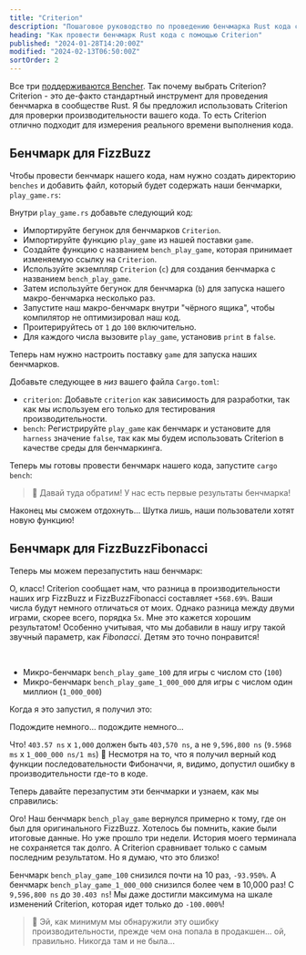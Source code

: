 ```yaml
---
title: "Criterion"
description: "Пошаговое руководство по проведению бенчмарка Rust кода с помощью Criterion"
heading: "Как провести бенчмарк Rust кода с помощью Criterion"
published: "2024-01-28T14:20:00Z"
modified: "2024-02-13T06:50:00Z"
sortOrder: 2
---
```



<Benchmarking />

<FizzBuzzRust />

<StepByStepRust />

<MicroVsMacro />

<BenchmarkingRust />

Все три [поддерживаются Bencher](/ru/docs/explanation/adapters/). Так почему выбрать Criterion?
Criterion - это де-факто стандартный инструмент для проведения бенчмарка в сообществе Rust.
Я бы предложил использовать Criterion для проверки производительности вашего кода.
То есть Criterion отлично подходит для измерения реального времени выполнения кода.

<FizzBuzzRefactor />

## Бенчмарк для FizzBuzz

Чтобы провести бенчмарк нашего кода, нам нужно создать директорию `benches` и добавить файл, который будет содержать наши бенчмарки, `play_game.rs`:

<GameBenchesTree />

Внутри `play_game.rs` добавьте следующий код:

<FizzBuzzRefactorBenchesCode />

- Импортируйте бегунок для бенчмарков `Criterion`.
- Импортируйте функцию `play_game` из нашей поставки `game`.
- Создайте функцию с названием `bench_play_game`, которая принимает изменяемую ссылку на `Criterion`.
- Используйте экземпляр `Criterion` (`c`) для создания бенчмарка с названием `bench_play_game`.
- Затем используйте бегунок для бенчмарка (`b`) для запуска нашего макро-бенчмарка несколько раз.
- Запустите наш макро-бенчмарк внутри "чёрного ящика", чтобы компилятор не оптимизировал наш код.
- Проитерируйтесь от `1` до `100` включительно.
- Для каждого числа вызовите `play_game`, установив `print` в `false`.

Теперь нам нужно настроить поставку `game` для запуска наших бенчмарков.

Добавьте следующее в _низ_ вашего файла `Cargo.toml`:

<GameCargoToml />

- `criterion`: Добавьте `criterion` как зависимость для разработки, так как мы используем его только для тестирования производительности.
- `bench`: Регистрируйте `play_game` как бенчмарк и установите для `harness` значение `false`, так как мы будем использовать Criterion в качестве среды для бенчмаркинга.

Теперь мы готовы провести бенчмарк нашего кода, запустите `cargo bench`:

<BenchPlayGameOutput />

> 🐰 Давай туда обратим! У нас есть первые результаты бенчмарка!

Наконец мы сможем отдохнуть...
Шутка лишь, наши пользователи хотят новую функцию!

<FizzBuzzFibonacciRust>
  <PlayGameRustCode />
</FizzBuzzFibonacciRust>

## Бенчмарк для FizzBuzzFibonacci

Теперь мы можем перезапустить наш бенчмарк:

<BenchPlayGameFibonacciOutput />

О, класс! Criterion сообщает нам, что разница в производительности наших игр FizzBuzz и FizzBuzzFibonacci составляет `+568.69%`.
Ваши числа будут немного отличаться от моих.
Однако разница между двуми играми, скорее всего, порядка `5x`.
Мне это кажется хорошим результатом! Особенно учитывая, что мы добавили в нашу игру такой звучный параметр, как _Fibonacci_.
Детям это точно понравится!

<FizzBuzzFibonacciOpenRust>
  <FizzBuzzFibonacciOpenRustCode />
</FizzBuzzFibonacciOpenRust>

<TheEnd />

<br />

<OnFire />

<BenchPlayGameOnFireCode />

- Микро-бенчмарк `bench_play_game_100` для игры с числом сто (`100`)
- Микро-бенчмарк `bench_play_game_1_000_000` для игры с числом один миллион (`1_000_000`)

Когда я это запустил, я получил это:

<BenchPlayGameOnFireOutputStart />

Подождите немного... подождите немного...

<BenchPlayGameOnFireOutput />

Что! `403.57 ns` x `1,000` должен быть `403,570 ns`, а не `9,596,800 ns` (`9.5968 ms` x `1_000_000 ns/1 ms`) 🤯
Несмотря на то, что я получил верный код функции последовательности Фибоначчи, я, видимо, допустил ошибку в производительности где-то в коде.

<FizzBuzzFibonacciFixRust />

Теперь давайте перезапустим эти бенчмарки и узнаем, как мы справились:

<BenchPlayGameFixOutput />

Ого! Наш бенчмарк `bench_play_game` вернулся примерно к тому, где он был для оригинального FizzBuzz.
Хотелось бы помнить, какие были итоговые данные. Но уже прошло три недели.
История моего терминала не сохраняется так долго.
А Criterion сравнивает только с самым последним результатом.
Но я думаю, что это близко!

Бенчмарк `bench_play_game_100` снизился почти на 10 раз, `-93.950%`.
А бенчмарк `bench_play_game_1_000_000` снизился более чем в 10,000 раз! С `9,596,800 ns` до `30.403 ns`!
Мы даже достигли максимума на шкале изменений Criterion, которая идет только до `-100.000%`!

> 🐰 Эй, как минимум мы обнаружили эту ошибку производительности, прежде чем она попала в продакшен... ой, правильно. Никогда там и не была...

<CatchInCi />

<CatchInCiOutput />

<CatchInCiPlot />

<CatchInCiPlotRustBench title="Как провести бенчмарк Rust с помощью Criterion" />

<BencherFooter />
